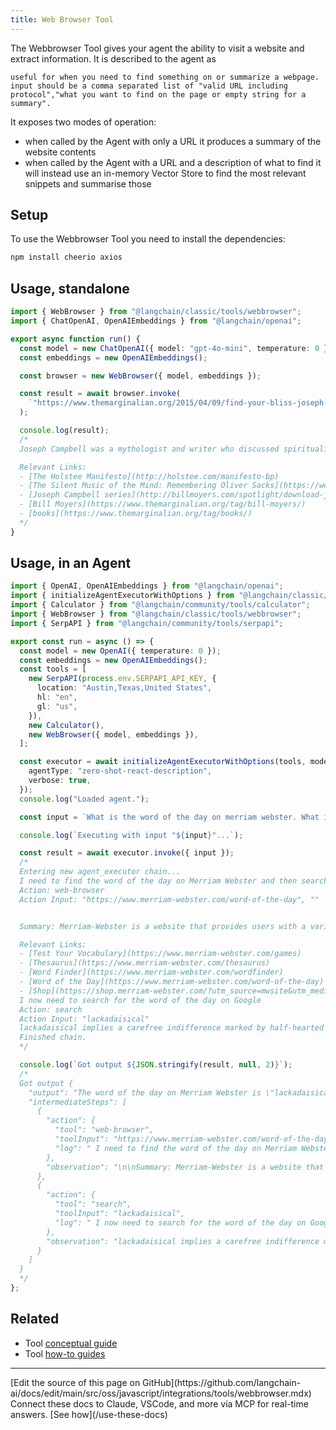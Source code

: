```yaml
---
title: Web Browser Tool
---
```


The Webbrowser Tool gives your agent the ability to visit a website and extract information. It is described to the agent as

```
useful for when you need to find something on or summarize a webpage. input should be a comma separated list of "valid URL including protocol","what you want to find on the page or empty string for a summary".
```

It exposes two modes of operation:

- when called by the Agent with only a URL it produces a summary of the website contents
- when called by the Agent with a URL and a description of what to find it will instead use an in-memory Vector Store to find the most relevant snippets and summarise those

## Setup

To use the Webbrowser Tool you need to install the dependencies:

```bash npm
npm install cheerio axios
```
## Usage, standalone

```typescript
import { WebBrowser } from "@langchain/classic/tools/webbrowser";
import { ChatOpenAI, OpenAIEmbeddings } from "@langchain/openai";

export async function run() {
  const model = new ChatOpenAI({ model: "gpt-4o-mini", temperature: 0 });
  const embeddings = new OpenAIEmbeddings();

  const browser = new WebBrowser({ model, embeddings });

  const result = await browser.invoke(
    `"https://www.themarginalian.org/2015/04/09/find-your-bliss-joseph-campbell-power-of-myth","who is joseph campbell"`
  );

  console.log(result);
  /*
  Joseph Campbell was a mythologist and writer who discussed spirituality, psychological archetypes, cultural myths, and the mythology of self. He sat down with Bill Moyers for a lengthy conversation at George Lucas’s Skywalker Ranch in California, which continued the following year at the American Museum of Natural History in New York. The resulting 24 hours of raw footage were edited down to six one-hour episodes and broadcast on PBS in 1988, shortly after Campbell’s death, in what became one of the most popular in the history of public television.

  Relevant Links:
  - [The Holstee Manifesto](http://holstee.com/manifesto-bp)
  - [The Silent Music of the Mind: Remembering Oliver Sacks](https://www.themarginalian.org/2015/08/31/remembering-oliver-sacks)
  - [Joseph Campbell series](http://billmoyers.com/spotlight/download-joseph-campbell-and-the-power-of-myth-audio/)
  - [Bill Moyers](https://www.themarginalian.org/tag/bill-moyers/)
  - [books](https://www.themarginalian.org/tag/books/)
  */
}
```

## Usage, in an Agent

```typescript
import { OpenAI, OpenAIEmbeddings } from "@langchain/openai";
import { initializeAgentExecutorWithOptions } from "@langchain/classic/agents";
import { Calculator } from "@langchain/community/tools/calculator";
import { WebBrowser } from "@langchain/classic/tools/webbrowser";
import { SerpAPI } from "@langchain/community/tools/serpapi";

export const run = async () => {
  const model = new OpenAI({ temperature: 0 });
  const embeddings = new OpenAIEmbeddings();
  const tools = [
    new SerpAPI(process.env.SERPAPI_API_KEY, {
      location: "Austin,Texas,United States",
      hl: "en",
      gl: "us",
    }),
    new Calculator(),
    new WebBrowser({ model, embeddings }),
  ];

  const executor = await initializeAgentExecutorWithOptions(tools, model, {
    agentType: "zero-shot-react-description",
    verbose: true,
  });
  console.log("Loaded agent.");

  const input = `What is the word of the day on merriam webster. What is the top result on google for that word`;

  console.log(`Executing with input "${input}"...`);

  const result = await executor.invoke({ input });
  /*
  Entering new agent_executor chain...
  I need to find the word of the day on Merriam Webster and then search for it on Google
  Action: web-browser
  Action Input: "https://www.merriam-webster.com/word-of-the-day", ""


  Summary: Merriam-Webster is a website that provides users with a variety of resources, including a dictionary, thesaurus, word finder, word of the day, games and quizzes, and more. The website also allows users to log in and save words, view recents, and access their account settings. The Word of the Day for April 14, 2023 is "lackadaisical", which means lacking in life, spirit, or zest. The website also provides quizzes and games to help users build their vocabulary.

  Relevant Links:
  - [Test Your Vocabulary](https://www.merriam-webster.com/games)
  - [Thesaurus](https://www.merriam-webster.com/thesaurus)
  - [Word Finder](https://www.merriam-webster.com/wordfinder)
  - [Word of the Day](https://www.merriam-webster.com/word-of-the-day)
  - [Shop](https://shop.merriam-webster.com/?utm_source=mwsite&utm_medium=nav&utm_content=
  I now need to search for the word of the day on Google
  Action: search
  Action Input: "lackadaisical"
  lackadaisical implies a carefree indifference marked by half-hearted efforts. lackadaisical college seniors pretending to study. listless suggests a lack of ...
  Finished chain.
  */

  console.log(`Got output ${JSON.stringify(result, null, 2)}`);
  /*
  Got output {
    "output": "The word of the day on Merriam Webster is \"lackadaisical\", which implies a carefree indifference marked by half-hearted efforts.",
    "intermediateSteps": [
      {
        "action": {
          "tool": "web-browser",
          "toolInput": "https://www.merriam-webster.com/word-of-the-day\", ",
          "log": " I need to find the word of the day on Merriam Webster and then search for it on Google\nAction: web-browser\nAction Input: \"https://www.merriam-webster.com/word-of-the-day\", \"\""
        },
        "observation": "\n\nSummary: Merriam-Webster is a website that provides users with a variety of resources, including a dictionary, thesaurus, word finder, word of the day, games and quizzes, and more. The website also allows users to log in and save words, view recents, and access their account settings. The Word of the Day for April 14, 2023 is \"lackadaisical\", which means lacking in life, spirit, or zest. The website also provides quizzes and games to help users build their vocabulary.\n\nRelevant Links: \n- [Test Your Vocabulary](https://www.merriam-webster.com/games)\n- [Thesaurus](https://www.merriam-webster.com/thesaurus)\n- [Word Finder](https://www.merriam-webster.com/wordfinder)\n- [Word of the Day](https://www.merriam-webster.com/word-of-the-day)\n- [Shop](https://shop.merriam-webster.com/?utm_source=mwsite&utm_medium=nav&utm_content="
      },
      {
        "action": {
          "tool": "search",
          "toolInput": "lackadaisical",
          "log": " I now need to search for the word of the day on Google\nAction: search\nAction Input: \"lackadaisical\""
        },
        "observation": "lackadaisical implies a carefree indifference marked by half-hearted efforts. lackadaisical college seniors pretending to study. listless suggests a lack of ..."
      }
    ]
  }
  */
};
```

## Related

- Tool [conceptual guide](/oss/javascript/langchain/tools)
- Tool [how-to guides](/oss/javascript/langchain/tools)

---

<Callout icon="pen-to-square" iconType="regular">
    [Edit the source of this page on GitHub](https://github.com/langchain-ai/docs/edit/main/src/oss/javascript/integrations/tools/webbrowser.mdx)
</Callout>
<Tip icon="terminal" iconType="regular">
    Connect these docs to Claude, VSCode, and more via MCP for    real-time answers. [See how](/use-these-docs)
</Tip>

